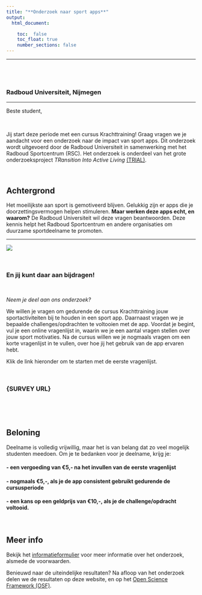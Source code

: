 ```yaml
---
title: "**Onderzoek naar sport apps**"
output: 
  html_document:

    toc:  false
    toc_float: true
    number_sections: false
---
```


----

<div class="row" style="padding-top: 40px;">
<div class="col-sm-6">

### Radboud Universiteit, Nijmegen

----
  
Beste student,

<br>

Jij start deze periode met een cursus Krachttraining! Graag vragen we je aandacht voor een onderzoek naar de impact van sport apps. Dit onderzoek wordt uitgevoerd door de Radboud Universiteit in samenwerking met het Radboud Sportcentrum (RSC). Het onderzoek is onderdeel van het grote onderzoeksproject *TRansition Into Active Living* [(TRIAL)](https://www.ru.nl/activeliving/onderzoek/vm-onderzoek/trial/).        

<br>


## Achtergrond

Het moeilijkste aan sport is gemotiveerd blijven. Gelukkig zijn er apps die je doorzettingsvermogen helpen stimuleren. **Maar werken deze apps echt, en waarom?** De Radboud Universiteit wil deze vragen beantwoorden. Deze kennis helpt het Radboud Sportcentrum en andere organisaties om duurzame sportdeelname te promoten.
  
----

</div>
<div class="col-sm-6">

![](images/apps.jpg)


<br>

### **En jij kunt daar aan bijdragen!** 

<br>

*Neem je deel aan ons onderzoek?* 

We willen je vragen om gedurende de cursus Krachttraining jouw sportactiviteiten bij te houden in een sport app. Daarnaast vragen we je bepaalde challenges/opdrachten te voltooien met de app. Voordat je begint, vul je een online vragenlijst in, waarin we je een aantal vragen stellen over jouw sport motivaties. Na de cursus willen we je nogmaals vragen om een korte vragenlijst in te vullen, over hoe jij het gebruik van de app ervaren hebt. 


Klik de link hieronder om te starten met de eerste vragenlijst.

<br> 

### {SURVEY URL}


<br>

<br>


</div>


## Beloning 

Deelname is volledig vrijwillig, maar het is van belang dat zo veel mogelijk studenten meedoen. Om je te bedanken voor je deelname, krijg je:

#### - **een vergoeding van €5,- na het invullen van de eerste vragenlijst**
#### - **nogmaals €5,-, als je de app consistent gebruikt gedurende de cursusperiode**
#### - **een kans op een geldprijs van €10,-, als je de challenge/opdracht voltooid.**

<br>


## Meer info

Bekijk het [informatieformulier](https://robfranken.github.io/RSC/consent2.html) voor meer informatie over het onderzoek, alsmede de voorwaarden.


Benieuwd naar de uiteindelijke resultaten? Na afloop van het onderzoek delen we de resultaten op deze website, en op het [Open Science Framework (OSF)](https://osf.io/).